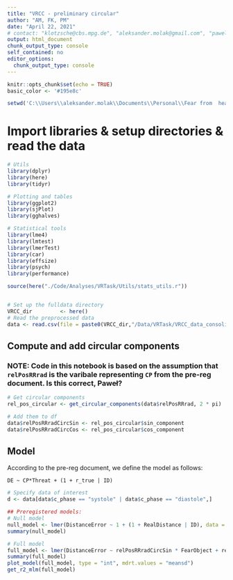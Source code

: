 ```yaml
---
title: "VRCC - preliminary circular"
author: "AM, FK, PM"
date: "April 22, 2021"
# contact: "klotzsche@cbs.mpg.de", "aleksander.molak@gmail.com", "pawel.motyka@psych.uw.edu.pl"
output: html_document
chunk_output_type: console
self_contained: no
editor_options: 
  chunk_output_type: console
---
```


```r
knitr::opts_chunk$set(echo = TRUE)
basic_color <- '#195e8c'
```

```r
setwd('C:\\Users\\aleksander.molak\\Documents\\Personal\\Fear from  heart - Central Kollegs\\centralkollegs18')
```

# Import libraries & setup directories & read the data

```r

# Utils
library(dplyr) 
library(here)
library(tidyr)

# Plotting and tables
library(ggplot2)
library(sjPlot)
library(gghalves)

# Statistical tools
library(lme4)
library(lmtest)
library(lmerTest)
library(car)
library(effsize)
library(psych)
library(performance)

source(here("./Code/Analyses/VRTask/Utils/stats_utils.r"))


# Set up the fulldata directory
VRCC_dir         <- here()
# Read the preprocessed data
data <- read.csv(file = paste0(VRCC_dir,"/Data/VRTask/VRCC_data_consolidated"))


```


## Compute and add circular components

### NOTE: Code in this notebook is based on the assumption that `relPosRRrad` is the varibale representing `CP` from the pre-reg document. Is this correct, Paweł?

```r
# Get circular components
rel_pos_circular <- get_circular_components(data$relPosRRrad, 2 * pi)

# Add them to df
data$relPosRRradCircSin <- rel_pos_circular$sin_component
data$relPosRRradCircCos <- rel_pos_circular$cos_component
```

## Model

According to the pre-reg document, we define the model as follows:

`DE ~ CP*Threat + (1 + r_true | ID)`

```r
# Specify data of interest
d <- data[data$c_phase == "systole" | data$c_phase == "diastole",]

## Preregistered models:
# Null model
null_model <- lmer(DistanceError ~ 1 + (1 + RealDistance | ID), data = d)
summary(null_model)

# Full model
full_model <- lmer(DistanceError ~ relPosRRradCircSin * FearObject + relPosRRradCircCos * FearObject + (1 + RealDistance|ID), data = d)
summary(full_model)
plot_model(full_model, type = "int", mdrt.values = "meansd")
get_r2_mlm(full_model)

```


